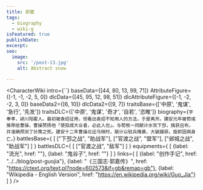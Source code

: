 ```yaml
---
title: 郭嘉
tags:
  - biography
  - wiki-g
isFeatured: true
publishDate: 
excerpt: 
seo:
  image:
    src: '/post-13.jpg'
    alt: Abstract snow

---
```



<CharacterWiki
  intro={``}
  baseData={[44, 80, 13, 99, 71]}
  AttributeFigure={[-1, -1, -2, 5, 0]}
  dlcData={[45, 95, 12, 98, 51]}
  dlcAttributeFigure={[-1, -2, -2, 3, 0]}
  baseData2={[6, 10]}
  dlcData2={[9, 7]}
  traitsBase={['中原', '鬼谋', '急行', '先发']}
  traitsDLC={['中原', '鬼谋', '奇才', '自若', '恣睢']}
  biography={`字奉孝，颍川阳翟人。最初被袁绍征用，但看出袁绍不知用人的方法，于是离开。建安元年被荀彧推荐给曹操，曹操赞扬他「使孤成大业者，必此人也」。与荀攸一同献计水攻下邳，擒获吕布，并准确预测了孙策之死。建安十二年曹操北征乌桓时，献计以轻兵掩袭，大破蹋顿，旋即因病身亡。`}
  battlesBase={
    [
      ["下邳之战", "助战军"],
      ["官渡之战", "盟军"],
      ["邺城之战", "助战军"]
    ]
  }
  battlesDLC={
    [
      ["官渡之战", "敌军"]
    ]
  }
  equipments={
    [
      {label: "流光", href: ""},
      {label: "鬼谷子", href: ""}
    ]
  }
  links={
    [
      {label: "创作手记", href: "../../blog/post-guojia"},
      {label: "《三国志·郭嘉传》", href: "https://ctext.org/text.pl?node=602573&if=gb&remap=gb"},
      {label: "Wikipedia - English Version", href: "https://en.wikipedia.org/wiki/Guo_Jia"}
    ]
  }
/>